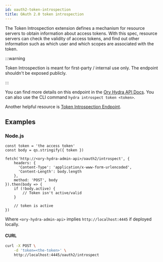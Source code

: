 ```yaml
---
id: oauth2-token-introspection
title: OAuth 2.0 token introspection
---
```


The Token Introspection extension defines a mechanism for resource servers to obtain information about access tokens. With this
spec, resource servers can check the validity of access tokens, and find out other information such as which user and which scopes
are associated with the token.

:::warning

Token Introspection is meant for first-party / internal use only. The endpoint shouldn't be exposed publicly.

:::

You can find more details on this endpoint in the [Ory Hydra API Docs](https://www.ory.sh/hydra/docs/reference/api). You can also
use the CLI command `hydra introspect token <token>`.

Another helpful resource is [Token Introspection Endpoint](https://www.oauth.com/oauth2-servers/token-introspection-endpoint/).

## Examples

### Node.js

```
const token = 'the access token'
const body = qs.stringify({ token })

fetch('http://<ory-hydra-admin-api>/oauth2/introspect', {
    headers: {
      'Content-Type': 'application/x-www-form-urlencoded',
      'Content-Length': body.length
    },
    method: 'POST', body
}).then(body => {
    if (!body.active) {
        // Token isn't active/valid
    }

    // token is active
})
```

Where `<ory-hydra-admin-api>` implies `http://localhost:4445` if deployed locally.

#### CURL

```sh
curl -X POST \
    -d 'token=<the-token>' \
    http://localhost:4445/oauth2/introspect
```
